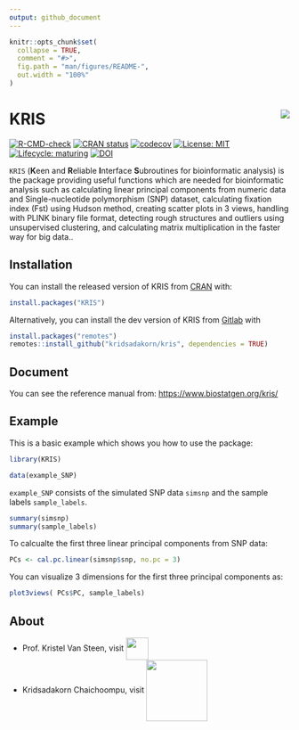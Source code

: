 ```yaml
---
output: github_document
---
```


<!-- README.md is generated from README.Rmd. Please edit that file -->

```r
knitr::opts_chunk$set(
  collapse = TRUE,
  comment = "#>",
  fig.path = "man/figures/README-",
  out.width = "100%"
)
```

# KRIS <img src="man/figures/kris_logo.png" align="right" />

<!-- badges: start -->

[![R-CMD-check](https://github.com/kridsadakorn/kris/workflows/R-CMD-check/badge.svg)](https://github.com/kridsadakorn/kris/actions)
[![CRAN status](https://www.r-pkg.org/badges/version/KRIS)](https://CRAN.R-project.org/package=KRIS)
[![codecov](https://codecov.io/gh/kridsadakorn/kris/branch/master/graph/badge.svg?token=QO20Q25CL6)](https://codecov.io/gh/kridsadakorn/kris)
[![License: MIT](https://img.shields.io/badge/License-MIT-yellow.svg)](https://opensource.org/licenses/MIT)
[![Lifecycle: maturing](https://img.shields.io/badge/lifecycle-maturing-blue.svg)](https://www.tidyverse.org/lifecycle/#maturing)
[![DOI](https://zenodo.org/badge/333291793.svg)](https://zenodo.org/badge/latestdoi/333291793)
<!-- badges: end -->

```KRIS``` (**K**een and **R**eliable **I**nterface **S**ubroutines for 
bioinformatic analysis) is the package providing useful functions which are 
needed for bioinformatic analysis such as calculating linear principal 
components from numeric data and Single-nucleotide polymorphism (SNP) dataset, 
calculating fixation index (Fst) using Hudson method, creating scatter plots in 
3 views, handling with PLINK binary file format, detecting rough structures and 
outliers using unsupervised clustering, and calculating matrix multiplication 
in the faster way for big data..

## Installation

You can install the released version of KRIS from [CRAN](https://CRAN.R-project.org) with:

``` r
install.packages("KRIS")
```

Alternatively, you can install the dev version of KRIS from [Gitlab](https://github.com/kridsadakorn/kris) with
``` r
install.packages("remotes")
remotes::install_github("kridsadakorn/kris", dependencies = TRUE)
```

## Document

You can see the reference manual from: [https://www.biostatgen.org/kris/](https://www.biostatgen.org/kris/)


## Example

This is a basic example which shows you how to use the package:

```r
library(KRIS)

data(example_SNP)
```

```example_SNP``` consists of the simulated SNP data ```simsnp``` and the sample labels ```sample_labels```.

```r
summary(simsnp)
summary(sample_labels)
```

To calcualte the first three linear principal components from SNP data:

```r
PCs <- cal.pc.linear(simsnp$snp, no.pc = 3)
```

You can visualize 3 dimensions for the first three principal components as:

```r
plot3views( PCs$PC, sample_labels)
```

## About

* Prof. Kristel Van Steen, visit  <a href="http://bio3.giga.ulg.ac.be/" border=0 style="border:0; text-decoration:none; outline:none"><img width="40px" src="man/figures/bio3_logo.png" align="center" /></a><br />
* Kridsadakorn Chaichoompu, visit <a href="https://www.biostatgen.org/" border=0 style="border:0; text-decoration:none; outline:none"><img width="110px" src="man/figures/biostatgen_logo.png" align="center" /></a><br />
